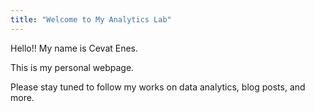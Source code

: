 ```yaml
---
title: "Welcome to My Analytics Lab"
---
```


Hello!! My name is Cevat Enes.

This is my personal webpage.

Please stay tuned to follow my works on data analytics, blog posts, and more.
